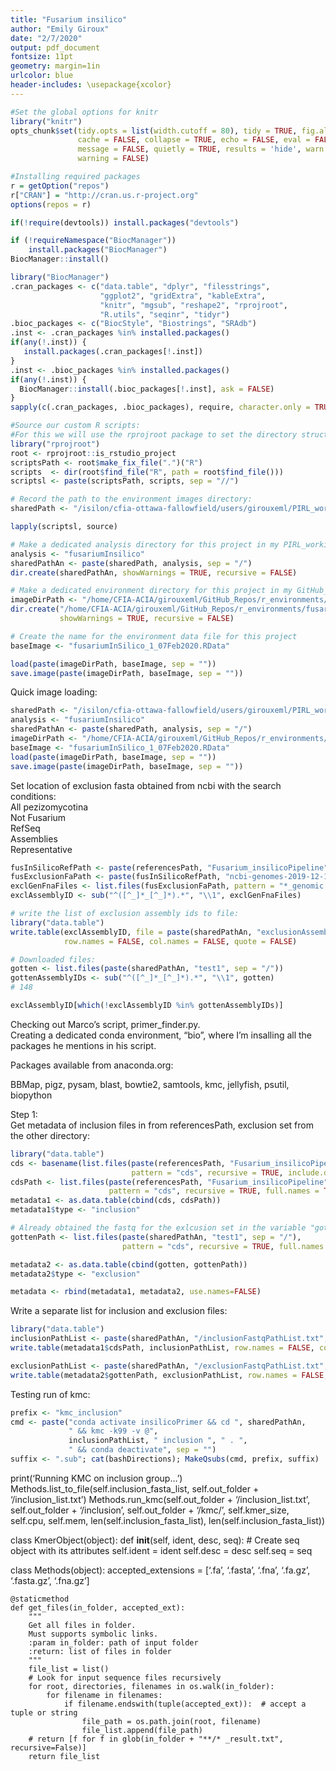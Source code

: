 ```yaml
---
title: "Fusarium insilico"
author: "Emily Giroux"
date: "2/7/2020"
output: pdf_document
fontsize: 11pt
geometry: margin=1in
urlcolor: blue
header-includes: \usepackage{xcolor}
---
```


```r
#Set the global options for knitr
library("knitr")
opts_chunk$set(tidy.opts = list(width.cutoff = 80), tidy = TRUE, fig.align = 'center',
               cache = FALSE, collapse = TRUE, echo = FALSE, eval = FALSE, include = FALSE,
               message = FALSE, quietly = TRUE, results = 'hide', warn.conflicts = FALSE, 
               warning = FALSE)
```

```r
#Installing required packages
r = getOption("repos")
r["CRAN"] = "http://cran.us.r-project.org"
options(repos = r)

if(!require(devtools)) install.packages("devtools")

if (!requireNamespace("BiocManager"))
    install.packages("BiocManager")
BiocManager::install()

library("BiocManager")
.cran_packages <- c("data.table", "dplyr", "filesstrings", 
                    "ggplot2", "gridExtra", "kableExtra", 
                    "knitr", "mgsub", "reshape2", "rprojroot",    
                    "R.utils", "seqinr", "tidyr")
.bioc_packages <- c("BiocStyle", "Biostrings", "SRAdb")
.inst <- .cran_packages %in% installed.packages()
if(any(!.inst)) {
   install.packages(.cran_packages[!.inst])
}
.inst <- .bioc_packages %in% installed.packages()
if(any(!.inst)) {
  BiocManager::install(.bioc_packages[!.inst], ask = FALSE)
}
sapply(c(.cran_packages, .bioc_packages), require, character.only = TRUE)
```

```r
#Source our custom R scripts:    
#For this we will use the rprojroot package to set the directory structures. This will help us when finding our files to source functions. We specify ours is an RStudio project. The root object contains a function that will help us locate our package R files regarless of our current working directory.
library("rprojroot")
root <- rprojroot::is_rstudio_project
scriptsPath <- root$make_fix_file(".")("R")
scripts  <- dir(root$find_file("R", path = root$find_file()))
scriptsl <- paste(scriptsPath, scripts, sep = "//")

# Record the path to the environment images directory:
sharedPath <- "/isilon/cfia-ottawa-fallowfield/users/girouxeml/PIRL_working_directory"

lapply(scriptsl, source)

# Make a dedicated analysis directory for this project in my PIRL_working_directory
analysis <- "fusariumInsilico"
sharedPathAn <- paste(sharedPath, analysis, sep = "/")
dir.create(sharedPathAn, showWarnings = TRUE, recursive = FALSE)

# Make a dedicated environment directory for this project in my GitHub_Repos/r_environments directory:
imageDirPath <- "/home/CFIA-ACIA/girouxeml/GitHub_Repos/r_environments/fusariumInSilico/"
dir.create("/home/CFIA-ACIA/girouxeml/GitHub_Repos/r_environments/fusariumInSilico", 
           showWarnings = TRUE, recursive = FALSE)

# Create the name for the environment data file for this project
baseImage <- "fusariumInSilico_1_07Feb2020.RData"

load(paste(imageDirPath, baseImage, sep = ""))
save.image(paste(imageDirPath, baseImage, sep = ""))
```

Quick image loading:
```r
sharedPath <- "/isilon/cfia-ottawa-fallowfield/users/girouxeml/PIRL_working_directory"
analysis <- "fusariumInsilico"
sharedPathAn <- paste(sharedPath, analysis, sep = "/")
imageDirPath <- "/home/CFIA-ACIA/girouxeml/GitHub_Repos/r_environments/fusariumInSilico/"
baseImage <- "fusariumInSilico_1_07Feb2020.RData"
load(paste(imageDirPath, baseImage, sep = ""))
save.image(paste(imageDirPath, baseImage, sep = ""))
```


Set location of exclusion fasta obtained from ncbi with the search conditions:     
All pezizomycotina     
Not Fusarium    
RefSeq    
Assemblies    
Representative
```r
fusInSilicoRefPath <- paste(referencesPath, "Fusarium_insilicoPipeline", sep = "/")
fusExclusionFaPath <- paste(fusInSilicoRefPath, "ncbi-genomes-2019-12-17", sep = "/")
exclGenFnaFiles <- list.files(fusExclusionFaPath, pattern = "*_genomic.fna.gz")
exclAssemblyID <- sub("^([^_]*_[^_]*).*", "\\1", exclGenFnaFiles)

# write the list of exclusion assembly ids to file:
library("data.table")
write.table(exclAssemblyID, file = paste(sharedPathAn, "exclusionAssemblyIDs.txt", sep = "/"),
            row.names = FALSE, col.names = FALSE, quote = FALSE)

```

```r
# Downloaded files:
gotten <- list.files(paste(sharedPathAn, "test1", sep = "/"))
gottenAssemblyIDs <- sub("^([^_]*_[^_]*).*", "\\1", gotten)
# 148

exclAssemblyID[which(!exclAssemblyID %in% gottenAssemblyIDs)]
```
Checking out Marco's script, primer_finder.py.    
Creating a dedicated conda environment, "bio", where I'm insalling all the packages he mentions in his script.    
    
Packages available from anaconda.org:    
    
BBMap, pigz, pysam, blast, bowtie2, samtools, kmc, jellyfish, psutil, biopython

Step 1:    
Get metadata of inclusion files in from referencesPath, exclusion set from the other directory:
```r
library("data.table")
cds <- basename(list.files(paste(referencesPath, "Fusarium_insilicoPipeline", sep = "/"), 
                           pattern = "cds", recursive = TRUE, include.dirs = TRUE))
cdsPath <- list.files(paste(referencesPath, "Fusarium_insilicoPipeline", sep = "/"), 
                      pattern = "cds", recursive = TRUE, full.names = TRUE)
metadata1 <- as.data.table(cbind(cds, cdsPath))
metadata1$type <- "inclusion" 

# Already obtained the fastq for the exlcusion set in the variable "gotten", now get path:
gottenPath <- list.files(paste(sharedPathAn, "test1", sep = "/"), 
                         pattern = "cds", recursive = TRUE, full.names = TRUE)

metadata2 <- as.data.table(cbind(gotten, gottenPath))
metadata2$type <- "exclusion" 

metadata <- rbind(metadata1, metadata2, use.names=FALSE)
```

Write a separate list for inclusion and exclusion files:
```r
library("data.table")
inclusionPathList <- paste(sharedPathAn, "/inclusionFastqPathList.txt", sep = "")
write.table(metadata1$cdsPath, inclusionPathList, row.names = FALSE, col.names = FALSE, quote = FALSE)

exclusionPathList <- paste(sharedPathAn, "/exclusionFastqPathList.txt", sep = "")
write.table(metadata2$gottenPath, exclusionPathList, row.names = FALSE, col.names = FALSE, quote = FALSE)
```

Testing run of kmc:
```r
prefix <- "kmc_inclusion"
cmd <- paste("conda activate insilicoPrimer && cd ", sharedPathAn, 
             " && kmc -k99 -v @", 
             inclusionPathList, " inclusion ", " . ", 
             " && conda deactivate", sep = "")
suffix <- ".sub"; cat(bashDirections); MakeQsubs(cmd, prefix, suffix)
```

 print('Running KMC on inclusion group...')
        Methods.list_to_file(self.inclusion_fasta_list, self.out_folder + '/inclusion_list.txt')
        Methods.run_kmc(self.out_folder + '/inclusion_list.txt',
                        self.out_folder + '/inclusion',
                        self.out_folder + '/kmc/',
                        self.kmer_size, self.cpu, self.mem,
                        len(self.inclusion_fasta_list), len(self.inclusion_fasta_list))


class KmerObject(object):
    def __init__(self, ident, desc, seq):
        # Create seq object with its attributes
        self.ident = ident
        self.desc = desc
        self.seq = seq


class Methods(object):
    accepted_extensions = ['.fa', '.fasta', '.fna',
                           '.fa.gz', '.fasta.gz', '.fna.gz']

    @staticmethod
    def get_files(in_folder, accepted_ext):
        """
        Get all files in folder.
        Must supports symbolic links.
        :param in_folder: path of input folder
        :return: list of files in folder
        """
        file_list = list()
        # Look for input sequence files recursively
        for root, directories, filenames in os.walk(in_folder):
            for filename in filenames:
                if filename.endswith(tuple(accepted_ext)):  # accept a tuple or string
                    file_path = os.path.join(root, filename)
                    file_list.append(file_path)
        # return [f for f in glob(in_folder + "**/* _result.txt", recursive=False)]
        return file_list

